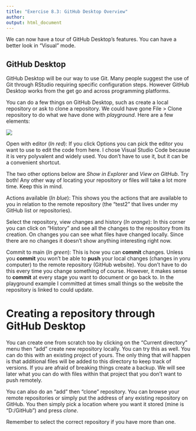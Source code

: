 ```yaml
---
title: "Exercise 8.3: GitHub Desktop Overview"
author: 
output: html_document
---
```


We can now have a tour of GitHub Desktop's features. You can have a better look in "Visual" mode.

## GitHub Desktop

GitHub Desktop will be our way to use Git. Many people suggest the use of Git through RStudio requiring specific configuration steps. However GitHub Desktop works from the get go and across programming platforms.  

You can do a few things on GitHub Desktop, such as create a local repository or ask to clone a repository. We could have gone File \> Clone repository to do what we have done with *playground*. Here are a few elements:

![](images/f92a4fa78f3e2b63b2874e6ead1249bc.png)

Open with editor (*In red*): If you click Options you can pick the editor you want to use to edit the code from here. I chose Visual Studio Code because it is very polyvalent and widely used. You don't have to use it, but it can be a convenient shortcut. 

The two other options below are *Show in Explorer* and *View on GitHub*. Try both! Any other way of locating your repository
or files will take a lot more time. Keep this in mind.

Actions available (*In blue*): This shows you the actions that are available to you in relation to the remote repository (the "test2" that lives under my GitHub list or repositories).

Select the repository, view changes and history (*In orange*): In this corner you can click on "History" and see all the changes to the repository from its creation. On changes you can see what files have changed locally. Since there are no changes it doesn't show anything interesting right now.

Commit to main (*In green*): This is how you can **commit** changes. Unless you **commit** you won't be able to **push** your local changes (changes in yoru computer) to the remote repository (GitHub website). You don't have to do this every time you change something of course. However, it makes sense to **commit** at every stage you want to document or go back to. In the playground example I committed at times small things so the website the repository is linked to could update.

# Creating a repository through GitHub Desktop

You can create one from scratch too by clicking on the "Current directory" menu then "add" create new repository locally. You can try this as well. You can do this with an existing project of yours. The only thing that will happen is that additional files will be added to this directory to keep track of versions. If you are afraid of breaking things create a backup. We will see later what you can do with files within that project that you don't want to push remotely.

You can also do an "add" then "clone" repository. You can browse your remote repositories or simply put the address of any existing repository on GitHub. You then simply pick a location where you want it stored (mine is "D:/GitHub") and press *clone*.

Remember to select the correct repository if you have more than one.
